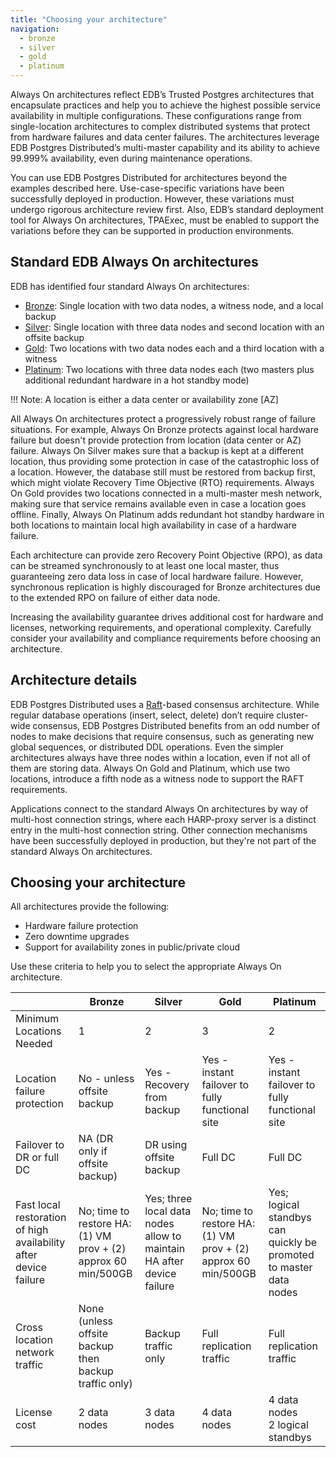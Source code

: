 ```yaml
---
title: "Choosing your architecture"
navigation:
  - bronze
  - silver
  - gold
  - platinum
---
```


Always On architectures reflect EDB’s Trusted Postgres architectures that encapsulate practices and help you to achieve the highest possible service availability in multiple configurations. These configurations range from single-location architectures to complex distributed systems that protect from hardware failures and data center failures. The architectures leverage EDB Postgres Distributed’s multi-master capability and its ability to achieve 99.999% availability, even during maintenance operations.

You can use EDB Postgres Distributed for architectures beyond the examples described here. Use-case-specific variations have been successfully deployed in production. However, these variations must undergo rigorous architecture review first. Also, EDB’s standard deployment tool for Always On architectures, TPAExec, must be enabled to support the variations before they can be supported in production environments.

## Standard EDB Always On architectures

EDB has identified four standard Always On architectures:

-  [Bronze](bronze): Single location with two data nodes, a witness node, and a local backup
-  [Silver](silver): Single location with three data nodes and second location with an offsite backup
-  [Gold](gold): Two locations with two data nodes each and a third location with a witness
-  [Platinum](platinum): Two locations with three data nodes each (two masters plus additional redundant hardware in a hot standby mode)

!!! Note: A location is either a data center or availability zone \[AZ\]

All Always On architectures protect a progressively robust range of failure situations. For example, Always On Bronze protects against local hardware failure but doesn't provide protection from location (data center or AZ) failure. Always On Silver makes sure that a backup is kept at a different location, thus providing some protection in case of the catastrophic loss of a location. However, the database still must be restored from backup first, which might violate Recovery Time Objective (RTO) requirements. Always On Gold provides two locations connected in a multi-master mesh network, making sure that service remains available even in case a location goes offline. Finally, Always On Platinum adds redundant hot standby hardware in both locations to maintain local high availability in case of a hardware failure.

Each architecture can provide zero Recovery Point Objective (RPO), as data can be streamed synchronously to at least one local master, thus guaranteeing zero data loss in case of local hardware failure.  However, synchronous replication is highly discouraged for Bronze architectures due to the extended RPO on failure of either data node.

Increasing the availability guarantee drives additional cost for hardware and licenses, networking requirements, and operational complexity. Carefully consider your availability and compliance requirements before choosing an architecture.

## Architecture details

EDB Postgres Distributed uses a [Raft](https://raft.github.io)-based consensus architecture. While regular database operations (insert, select, delete) don’t require cluster-wide consensus, EDB Postgres Distributed benefits from an odd number of nodes to make decisions that require consensus, such as generating new global sequences, or distributed DDL operations. Even the simpler architectures always have three nodes within a location, even if not all of them are storing data. Always On Gold and Platinum, which use two locations, introduce a fifth node as a witness node to support the RAFT requirements.

Applications connect to the standard Always On architectures by way of multi-host connection strings, where each HARP-proxy server is a distinct entry in the multi-host connection string. Other connection mechanisms have been successfully deployed in production, but they're not part of the standard Always On architectures.

## Choosing your architecture

All architectures provide the following:
* Hardware failure protection
* Zero downtime upgrades
* Support for availability zones in public/private cloud

Use these criteria to help you to select the appropriate Always On architecture.

|                                                                  |                            Bronze                             |                                Silver                                 |                             Gold                              |                              Platinum                              |
| ---------------------------------------------------------------- | ------------------------------------------------------------- | --------------------------------------------------------------------- | ------------------------------------------------------------- | ------------------------------------------------------------------ |
| Minimum Locations Needed                                         | 1                                                             | 2                                                                     | 3                                                             | 2                                                                  |
| Location failure protection                                      | No - unless offsite backup                                    | Yes - Recovery from backup                                            | Yes - instant failover to fully functional site               | Yes - instant failover to fully functional site                    |
| Failover to DR or full DC                                        | NA (DR only if offsite backup)                                | DR using offsite backup                                               | Full DC                                                       | Full DC                                                            |
| Fast local restoration of high availability after device failure | No; time to restore HA: (1) VM prov + (2) approx 60 min/500GB | Yes; three local data nodes allow to maintain HA after device failure | No; time to restore HA: (1) VM prov + (2) approx 60 min/500GB | Yes; logical standbys can quickly be promoted to master data nodes |
| Cross location network traffic                                   | None (unless offsite backup then backup traffic only)         | Backup traffic only                                                   | Full replication traffic                                      | Full replication traffic                                           |
| License cost                                                     | 2 data nodes                                                  | 3 data nodes                                                          | 4 data nodes                                                  | 4 data nodes <br/>2 logical standbys                               |














